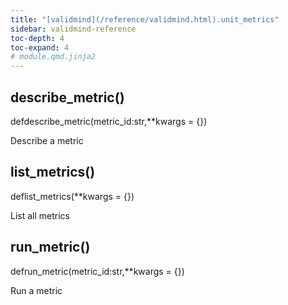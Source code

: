 ```yaml
---
title: "[validmind](/reference/validmind.html).unit_metrics"
sidebar: validmind-reference
toc-depth: 4
toc-expand: 4
# module.qmd.jinja2
---
```


<!-- function.qmd.jinja2 -->

## describe_metric[()]{.muted}

<!-- signatures.jinja2 -->

::: {.signature}

<span class="kw">def</span><span class="name">describe_metric</span>(<span class="params"><span class="n">metric_id</span><span class="p">:</span><span class="nb"><!-- types.jinja2 - format_type -->str</span><span class="muted">,</span></span><span class="params"><span class="n">\*\*kwargs</span><span class="o"> = </span><span class="kc">{}</span></span>)

:::

<!-- docstring.jinja2 -->

Describe a metric

<!-- function.qmd.jinja2 -->

## list_metrics[()]{.muted}

<!-- signatures.jinja2 -->

::: {.signature}

<span class="kw">def</span><span class="name">list_metrics</span>(<span class="params"><span class="n">\*\*kwargs</span><span class="o"> = </span><span class="kc">{}</span></span>)

:::

<!-- docstring.jinja2 -->

List all metrics

<!-- function.qmd.jinja2 -->

## run_metric[()]{.muted}

<!-- signatures.jinja2 -->

::: {.signature}

<span class="kw">def</span><span class="name">run_metric</span>(<span class="params"><span class="n">metric_id</span><span class="p">:</span><span class="nb"><!-- types.jinja2 - format_type -->str</span><span class="muted">,</span></span><span class="params"><span class="n">\*\*kwargs</span><span class="o"> = </span><span class="kc">{}</span></span>)

:::

<!-- docstring.jinja2 -->

Run a metric
